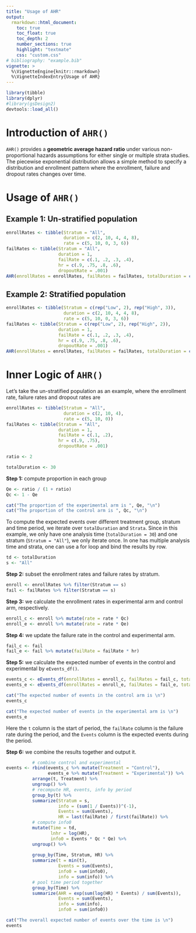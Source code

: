 ```yaml
---
title: "Usage of AHR"
output:
  rmarkdown::html_document:
    toc: true
    toc_float: true
    toc_depth: 2
    number_sections: true
    highlight: "textmate"
    css: "custom.css"
# bibliography: "example.bib"
vignette: >
  %\VignetteEngine{knitr::rmarkdown}
  %\VignetteIndexEntry{Usage of AHR}
---
```


```r
library(tibble)
library(dplyr)
#library(gsDesign2)
devtools::load_all()
```

# Introduction of `AHR()`

`AHR()` provides a **geometric average hazard ratio** under various non-proportional hazards assumptions for either single or multiple strata studies. 
The piecewise exponential distribution allows a simple method to specify a distribution and enrollment pattern where the enrollment, failure and dropout rates changes over time.

# Usage of `AHR()`

## Example 1: Un-stratified population
```r
enrollRates <- tibble(Stratum = "All",
                      duration = c(2, 10, 4, 4, 8),
                      rate = c(5, 10, 0, 3, 6))
failRates <- tibble(Stratum = "All",
                    duration = 1,
                    failRate = c(.1, .2, .3, .4),
                    hr = c(.9, .75, .8, .6),
                    dropoutRate = .001)
AHR(enrollRates = enrollRates, failRates = failRates, totalDuration = c(15, 30))
```


## Example 2: Stratified population
```r
enrollRates <- tibble(Stratum = c(rep("Low", 2), rep("High", 3)),
                      duration = c(2, 10, 4, 4, 8),
                      rate = c(5, 10, 0, 3, 6))
failRates <- tibble(Stratum = c(rep("Low", 2), rep("High", 2)),
                    duration = 1,
                    failRate = c(.1, .2, .3, .4),
                    hr = c(.9, .75, .8, .6),
                    dropoutRate = .001)
AHR(enrollRates = enrollRates, failRates = failRates, totalDuration = c(15, 30))
```

# Inner Logic of `AHR()`

Let's take the un-stratified population as an example, where the enrollment rate, failure rates and dropout rates are
```r
enrollRates <- tibble(Stratum = "All",
                      duration = c(2, 10, 4),
                      rate = c(5, 10, 0))
failRates <- tibble(Stratum = "All",
                    duration = 1,
                    failRate = c(.1, .2),
                    hr = c(.9, .75),
                    dropoutRate = .001)

ratio <- 2

totalDuration <- 30
```

**Step 1:** compute proportion in each group
```r
Qe <- ratio / (1 + ratio)
Qc <- 1 - Qe
```

```r
cat("The proportion of the experimental arm is ", Qe, "\n")
cat("The proportion of the control arm is ", Qc, "\n")
```
To compute the expected events over different treatment group, stratum and time period, we iterate over `totalDuration` and `Strata`.
Since in this example, we only have one analysis time (`totalDuration = 30`) and one stratum (`Stratum = "All"`), we only iterate once. 
In one has multiple analysis time and strata, one can use a for loop and bind the results by row. 

```r
td <- totalDuration
s <- "All"
```



**Step 2:** subset the enrollment rates and failure rates by stratum.
```r
enroll <- enrollRates %>% filter(Stratum == s)
fail <- failRates %>% filter(Stratum == s)
```

**Step 3:** we calculate the enrollment rates in experimental arm and control arm, respectively.
```r
enroll_c <- enroll %>% mutate(rate = rate * Qc)
enroll_e <- enroll %>% mutate(rate = rate * Qe)
```

**Step 4:** we update the failure rate in the control and experimental arm.
```r
fail_c <- fail
fail_e <- fail %>% mutate(failRate = failRate * hr)
```

**Step 5:** we calculate the expected number of events in the control and experimental by `eEvents_df()`.
```r
events_c <- eEvents_df(enrollRates = enroll_c, failRates = fail_c, totalDuration = td, simple = FALSE)
events_e <- eEvents_df(enrollRates = enroll_e, failRates = fail_e, totalDuration = td, simple = FALSE)
```

```r
cat("The expected number of events in the control arm is \n")
events_c

cat("The expected number of events in the experimental arm is \n")
events_e
```


Here the `t` column is the start of period, the `failRate` column is the failure rate during the period, and the `Events` column is the  expected events during the period.

**Step 6:** we combine the results together and output it.
```r
          # combine control and experimental
events <- rbind(events_c %>% mutate(Treatment = "Control"),
                events_e %>% mutate(Treatment = "Experimental")) %>%
          arrange(t, Treatment) %>% 
          ungroup() %>% 
          # recompute HR, events, info by period
          group_by(t) %>%
          summarize(Stratum = s, 
                    info = (sum(1 / Events))^(-1),
                    Events = sum(Events), 
                    HR = last(failRate) / first(failRate)) %>% 
          # compute info0
          mutate(Time = td, 
                 lnhr = log(HR), 
                 info0 = Events * Qc * Qe) %>%
          ungroup() %>% 
          
          group_by(Time, Stratum, HR) %>%
          summarize(t = min(t), 
                    Events = sum(Events), 
                    info0 = sum(info0), 
                    info = sum(info)) %>%
          # pool time period together
          group_by(Time) %>%
          summarize(AHR = exp(sum(log(HR) * Events) / sum(Events)),
                    Events = sum(Events),
                    info = sum(info),
                    info0 = sum(info0))
```

```r
cat("The overall expected number of events over the time is \n")
events
```

